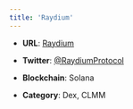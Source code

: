 ```yaml
---
title: 'Raydium'
---
```


* **URL**: [Raydium](https://raydium.io/)

* **Twitter**: [@RaydiumProtocol](https://x.com/RaydiumProtocol)

* **Blockchain**: Solana

* **Category**: Dex, CLMM 